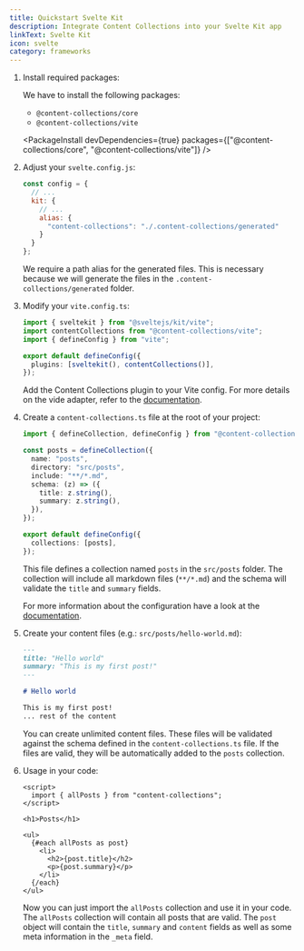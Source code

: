 ```yaml
---
title: Quickstart Svelte Kit
description: Integrate Content Collections into your Svelte Kit app
linkText: Svelte Kit
icon: svelte
category: frameworks
---
```


1. Install required packages:

   We have to install the following packages:

   - `@content-collections/core`
   - `@content-collections/vite`

   <PackageInstall devDependencies={true} packages={["@content-collections/core", "@content-collections/vite"]} />

1. Adjust your `svelte.config.js`:

   ```js
   const config = {
     // ...
     kit: {
       // ...
       alias: {
         "content-collections": "./.content-collections/generated"
       }
     }
   };
   ```

   We require a path alias for the generated files.
   This is necessary because we will generate the files in the `.content-collections/generated` folder.

1. Modify your `vite.config.ts`:

   ```ts
   import { sveltekit } from "@sveltejs/kit/vite";
   import contentCollections from "@content-collections/vite";
   import { defineConfig } from "vite";

   export default defineConfig({
     plugins: [sveltekit(), contentCollections()],
   });
   ```

   Add the Content Collections plugin to your Vite config.
   For more details on the vide adapter, refer to the [documentation](/docs/adapter/vite).


1. Create a `content-collections.ts` file at the root of your project:

   ```ts
   import { defineCollection, defineConfig } from "@content-collections/core";

   const posts = defineCollection({
     name: "posts",
     directory: "src/posts",
     include: "**/*.md",
     schema: (z) => ({
       title: z.string(),
       summary: z.string(),
     }),
   });

   export default defineConfig({
     collections: [posts],
   });
   ```

   This file defines a collection named `posts` in the `src/posts` folder.
   The collection will include all markdown files (`**/*.md`) and the schema will validate the `title` and `summary` fields.

   For more information about the configuration have a look at the [documentation](/docs/main/configuration).

1. Create your content files (e.g.: `src/posts/hello-world.md`):

   ```md
   ---
   title: "Hello world"
   summary: "This is my first post!"
   ---

   # Hello world

   This is my first post!
   ... rest of the content
   ```

   You can create unlimited content files.
   These files will be validated against the schema defined in the `content-collections.ts` file.
   If the files are valid, they will be automatically added to the `posts` collection.

1. Usage in your code:

   ```svelte
   <script>
     import { allPosts } from "content-collections";
   </script>

   <h1>Posts</h1>

   <ul>
     {#each allPosts as post}
       <li>
         <h2>{post.title}</h2>
         <p>{post.summary}</p>
       </li>
     {/each}
   </ul>
   ```

   Now you can just import the `allPosts` collection and use it in your code.
   The `allPosts` collection will contain all posts that are valid.
   The `post` object will contain the `title`, `summary` and `content` fields as well as some meta information in the `_meta` field.
